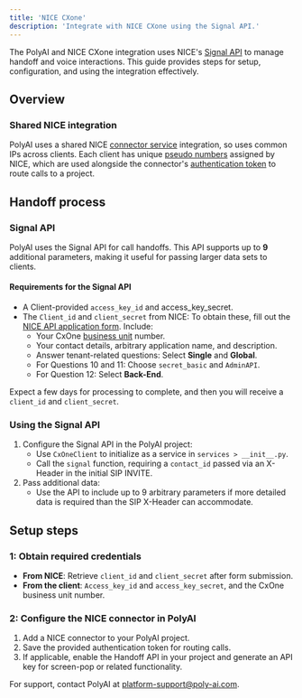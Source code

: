 ```yaml
---
title: 'NICE CXone'
description: 'Integrate with NICE CXone using the Signal API.'
---
```


The PolyAI and NICE CXone integration uses NICE's [Signal API](https://developer.niceincontact.com/API/AdminAPI#/Contacts/Signal%20a%20Contact) to manage handoff and voice interactions. This guide
provides steps for setup, configuration, and using the integration effectively.

## Overview

### Shared NICE integration
PolyAI uses a shared NICE [connector service](https://help.nice-incontact.com/content/studio/advanced/dbconnector/dbconnector.htm) integration, so uses common IPs across clients. Each
client has unique [pseudo numbers](https://en.wikipedia.org/wiki/Pseudorandom_number_generator) assigned by NICE, which are used alongside the connector's [authentication token](https://developer.niceincontact.com/API/AuthenticationAPI#/Token/getToken) to route calls to a project.

## Handoff process

### Signal API
PolyAI uses the Signal API for call handoffs. This API supports up to **9** additional parameters, making it useful for passing larger
data sets to clients.

#### Requirements for the Signal API
- A Client-provided `access_key_id` and access_key_secret.
- The `Client_id` and `client_secret` from NICE: To obtain these, fill out the [NICE API application form](https://forms.microsoft.com/pages/responsepage.aspx?id=vdojcYcOqU2cubfsggEarfHlkRVlgSlMjqsp52ASGttUMEJaSkQ0Rk5LVkIwOFZNWUtCUkFTWUVHUS4u&route=shorturl). Include:
  - Your CxOne [business unit](https://help.nice-incontact.com/content/acd/businessunits/businessunit.htm) number.
  - Your contact details, arbitrary application name, and description.
  - Answer tenant-related questions: Select **Single** and **Global**.
  - For Questions 10 and 11: Choose `secret_basic` and `AdminAPI`.
  - For Question 12: Select **Back-End**.

Expect a few days for processing to complete, and then you will receive a `client_id` and `client_secret`.

### Using the Signal API
1. Configure the Signal API in the PolyAI project:
   - Use `CxOneClient` to initialize as a service in `services > __init__.py`.
   - Call the `signal` function, requiring a `contact_id` passed via an X-Header in the initial SIP INVITE.
2. Pass additional data:
   - Use the API to include up to 9 arbitrary parameters if more detailed data is required than the SIP X-Header can accommodate.

## Setup steps

### 1: Obtain required credentials
- **From NICE**: Retrieve `client_id` and `client_secret` after form submission.
- **From the client**: `Access_key_id` and `access_key_secret`, and the CxOne business unit number.

### 2: Configure the NICE connector in PolyAI
1. Add a NICE connector to your PolyAI project.
2. Save the provided authentication token for routing calls.
3. If applicable, enable the Handoff API in your project and generate an API key for screen-pop or related functionality.

For support, contact PolyAI at [platform-support@poly-ai.com](mailto:platform-support@poly-ai.com).